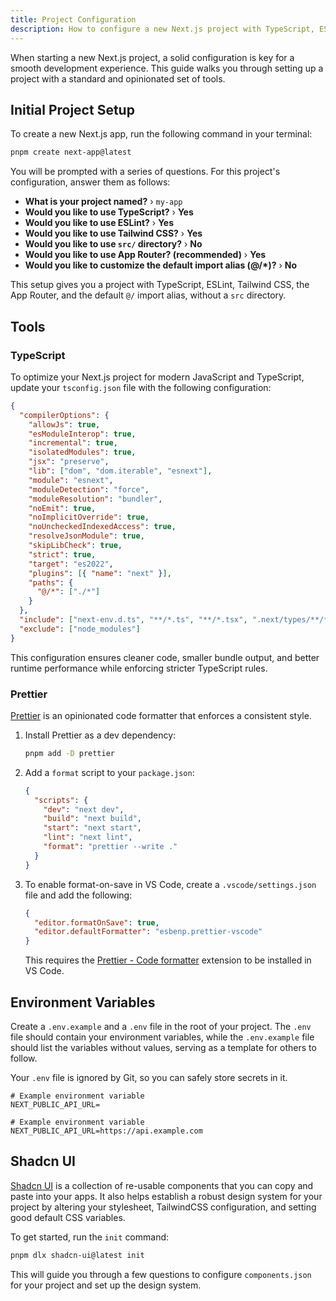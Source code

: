 ```yaml
---
title: Project Configuration
description: How to configure a new Next.js project with TypeScript, ESLint, Tailwind CSS, and more.
---
```


When starting a new Next.js project, a solid configuration is key for a smooth development experience. This guide walks you through setting up a project with a standard and opinionated set of tools.

## Initial Project Setup

To create a new Next.js app, run the following command in your terminal:

```bash
pnpm create next-app@latest
```

You will be prompted with a series of questions. For this project's configuration, answer them as follows:

- **What is your project named?** › `my-app`
- **Would you like to use TypeScript?** › **Yes**
- **Would you like to use ESLint?** › **Yes**
- **Would you like to use Tailwind CSS?** › **Yes**
- **Would you like to use `src/` directory?** › **No**
- **Would you like to use App Router? (recommended)** › **Yes**
- **Would you like to customize the default import alias (@/\*)?** › **No**

This setup gives you a project with TypeScript, ESLint, Tailwind CSS, the App Router, and the default `@/` import alias, without a `src` directory.

## Tools

### TypeScript

To optimize your Next.js project for modern JavaScript and TypeScript, update your `tsconfig.json` file with the following configuration:

```json title="tsconfig.json"
{
  "compilerOptions": {
    "allowJs": true,
    "esModuleInterop": true,
    "incremental": true,
    "isolatedModules": true,
    "jsx": "preserve",
    "lib": ["dom", "dom.iterable", "esnext"],
    "module": "esnext",
    "moduleDetection": "force",
    "moduleResolution": "bundler",
    "noEmit": true,
    "noImplicitOverride": true,
    "noUncheckedIndexedAccess": true,
    "resolveJsonModule": true,
    "skipLibCheck": true,
    "strict": true,
    "target": "es2022",
    "plugins": [{ "name": "next" }],
    "paths": {
      "@/*": ["./*"]
    }
  },
  "include": ["next-env.d.ts", "**/*.ts", "**/*.tsx", ".next/types/**/*.ts"],
  "exclude": ["node_modules"]
}
```

This configuration ensures cleaner code, smaller bundle output, and better runtime performance while enforcing stricter TypeScript rules.

### Prettier

[Prettier](https://prettier.io/) is an opinionated code formatter that enforces a consistent style.

1.  Install Prettier as a dev dependency:

    ```bash
    pnpm add -D prettier
    ```

2.  Add a `format` script to your `package.json`:

    ```json title="package.json"
    {
      "scripts": {
        "dev": "next dev",
        "build": "next build",
        "start": "next start",
        "lint": "next lint",
        "format": "prettier --write ."
      }
    }
    ```

3.  To enable format-on-save in VS Code, create a `.vscode/settings.json` file and add the following:
    ```json title=".vscode/settings.json"
    {
      "editor.formatOnSave": true,
      "editor.defaultFormatter": "esbenp.prettier-vscode"
    }
    ```
    This requires the [Prettier - Code formatter](https://marketplace.visualstudio.com/items?itemName=esbenp.prettier-vscode) extension to be installed in VS Code.

## Environment Variables

Create a `.env.example` and a `.env` file in the root of your project. The `.env` file should contain your environment variables, while the `.env.example` file should list the variables without values, serving as a template for others to follow.

Your `.env` file is ignored by Git, so you can safely store secrets in it.

```env title=".env.example"
# Example environment variable
NEXT_PUBLIC_API_URL=
```

```env title=".env"
# Example environment variable
NEXT_PUBLIC_API_URL=https://api.example.com
```

## Shadcn UI

[Shadcn UI](https://ui.shadcn.com/) is a collection of re-usable components that you can copy and paste into your apps. It also helps establish a robust design system for your project by altering your stylesheet, TailwindCSS configuration, and setting good default CSS variables.

To get started, run the `init` command:

```bash
pnpm dlx shadcn-ui@latest init
```

This will guide you through a few questions to configure `components.json` for your project and set up the design system.
